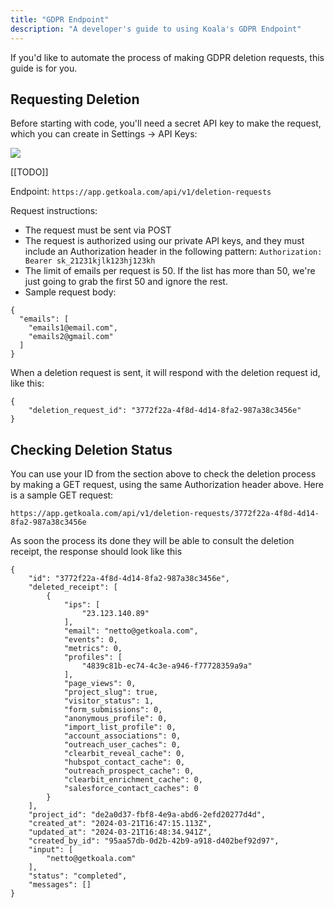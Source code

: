 ```yaml
---
title: "GDPR Endpoint"
description: "A developer's guide to using Koala's GDPR Endpoint"
---
```


If you'd like to automate the process of making GDPR deletion requests, this guide is for you.

## Requesting Deletion

Before starting with code, you'll need a secret API key to make the request, which you can create in Settings -> API Keys:

![](/images/developer-guides/gdpr-endpoint/generating-a-secret-key.png)

[[TODO]]

Endpoint: 
```https://app.getkoala.com/api/v1/deletion-requests```

Request instructions:
- The request must be sent via POST
- The request is authorized using our private API keys, and they must include an Authorization header in the following pattern: `Authorization: Bearer sk_21231kjlk123hj123kh`
- The limit of emails per request is 50. If the list has more than 50, we're just going to grab the first 50 and ignore the rest.
- Sample request body:
```
{
  "emails": [
    "emails1@email.com",
    "emails2@gmail.com"
  ]
}
```

When a deletion request is sent, it will respond with the deletion request id, like this:

```
{
	"deletion_request_id": "3772f22a-4f8d-4d14-8fa2-987a38c3456e"
}
```

## Checking Deletion Status


You can use your ID from the section above to check the deletion process by making a GET request, using the same
Authorization header above. Here is a sample GET request:

```
https://app.getkoala.com/api/v1/deletion-requests/3772f22a-4f8d-4d14-8fa2-987a38c3456e
```

As soon the process its done they will be able to consult the deletion receipt, the response should look like this
```
{
	"id": "3772f22a-4f8d-4d14-8fa2-987a38c3456e",
	"deleted_receipt": [
		{
			"ips": [
				"23.123.140.89"
			],
			"email": "netto@getkoala.com",
			"events": 0,
			"metrics": 0,
			"profiles": [
				"4839c81b-ec74-4c3e-a946-f77728359a9a"
			],
			"page_views": 0,
			"project_slug": true,
			"visitor_status": 1,
			"form_submissions": 0,
			"anonymous_profile": 0,
			"import_list_profile": 0,
			"account_associations": 0,
			"outreach_user_caches": 0,
			"clearbit_reveal_cache": 0,
			"hubspot_contact_cache": 0,
			"outreach_prospect_cache": 0,
			"clearbit_enrichment_cache": 0,
			"salesforce_contact_caches": 0
		}
	],
	"project_id": "de2a0d37-fbf8-4e9a-abd6-2efd20277d4d",
	"created_at": "2024-03-21T16:47:15.113Z",
	"updated_at": "2024-03-21T16:48:34.941Z",
	"created_by_id": "95aa57db-0d2b-42b9-a918-d402bef92d97",
	"input": [
		"netto@getkoala.com"
	],
	"status": "completed",
	"messages": []
}
```
